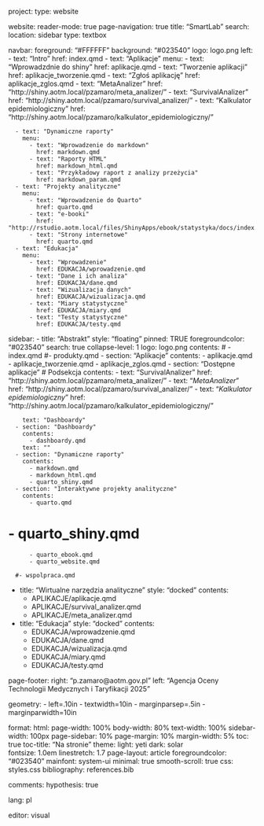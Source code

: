 project:
  type: website

website:
  reader-mode: true
  page-navigation: true
  title: "SmartLab"
  search: 
    location: sidebar
    type: textbox 

  navbar: 
    foreground: "#FFFFFF"
    background: "#023540"
    logo: logo.png
    left:
      - text: "Intro"
        href: index.qmd
      - text: "Aplikacje"
        menu:
          - text: "Wprowadzdnie do shiny"
            href: aplikacje.qmd
          - text: "Tworzenie aplikacji"
            href: aplikacje_tworzenie.qmd
          - text: "Zgłoś aplikację"
            href: aplikacje_zglos.qmd
          - text: "MetaAnalizer"
            href: "http://shiny.aotm.local/pzamaro/meta_analizer/"
          - text: "SurvivalAnalizer"
            href: "http://shiny.aotm.local/pzamaro/survival_analizer/"
          - text: "Kalkulator epidemiologiczny"
            href: "http://shiny.aotm.local/pzamaro/kalkulator_epidemiologiczny/"

      - text: "Dynamiczne raporty"
        menu:
          - text: "Wprowadzenie do markdown"
            href: markdown.qmd
          - text: "Raporty HTML"
            href: markdown_html.qmd
          - text: "Przykładowy raport z analizy przeżycia"
            href: markdown_param.qmd
      - text: "Projekty analityczne"
        menu:
          - text: "Wprowadzenie do Quarto"
            href: quarto.qmd
          - text: "e-booki"
            href: "http://rstudio.aotm.local/files/ShinyApps/ebook/statystyka/docs/index.html"
          - text: "Strony internetowe"
            href: quarto.qmd
      - text: "Edukacja"
        menu:
          - text: "Wprowadzenie"
            href: EDUKACJA/wprowadzenie.qmd
          - text: "Dane i ich analiza"
            href: EDUKACJA/dane.qmd
          - text: "Wizualizacja danych"
            href: EDUKACJA/wizualizacja.qmd
          - text: "Miary statystyczne"
            href: EDUKACJA/miary.qmd
          - text: "Testy statystyczne"
            href: EDUKACJA/testy.qmd


  sidebar: 
  - title: "Abstrakt"
    style: "floating"
    pinned: TRUE
    foregroundcolor: "#023540"
    search: true
    collapse-level: 1 
    logo: logo.png
    contents:
      # - index.qmd
      #- produkty.qmd
      - section: "Aplikacje"
        contents:
          - aplikacje.qmd
          - aplikacje_tworzenie.qmd
          - aplikacje_zglos.qmd
          - section: "Dostępne aplikacje"   # Podsekcja
            contents:
              - text: "SurvivalAnalizer"
                href: "http://shiny.aotm.local/pzamaro/meta_analizer/"
              - text: "*MetaAnalizer*"
                href: "http://shiny.aotm.local/pzamaro/survival_analizer/"
              - text: "*Kalkulator epidemiologiczny*"
                href: "http://shiny.aotm.local/pzamaro/kalkulator_epidemiologiczny/"


        text: "Dashboardy"
      - section: "Dashboardy"
        contents:
          - dashboardy.qmd
        text: ""
      - section: "Dynamiczne raporty"
        contents:
          - markdown.qmd
          - markdown_html.qmd
          - quarto_shiny.qmd
      - section: "Interaktywne projekty analityczne"
        contents:
          - quarto.qmd
#          - quarto_shiny.qmd
          - quarto_ebook.qmd   
          - quarto_website.qmd

      #- wspolpraca.qmd

          
  - title: "Wirtualne narzędzia analityczne"
    style: "docked"
    contents:
      - APLIKACJE/aplikacje.qmd
      - APLIKACJE/survival_analizer.qmd
      - APLIKACJE/meta_analizer.qmd
          
  - title: "Edukacja"
    style: "docked"
    contents:
      - EDUKACJA/wprowadzenie.qmd
      - EDUKACJA/dane.qmd
      - EDUKACJA/wizualizacja.qmd
      - EDUKACJA/miary.qmd
      - EDUKACJA/testy.qmd

          
  page-footer:
    right: "p.zamaro@aotm.gov.pl"
    left: "Agencja Oceny Technologii Medycznych i Taryfikacji 2025"
    
geometry:
  - left=.10in
  - textwidth=10in
  - marginparsep=.5in
  - marginparwidth=10in
  
format: 
  html: 
    page-width: 100%
    body-width: 80%
    text-width: 100%
    sidebar-width: 100px
    page-sidebar: 10%
    page-margin: 10%
    margin-width: 5%
    toc: true
    toc-title: "Na stronie"
    theme:
      light: yeti
      dark: solar    
    fontsize: 1.0em
    linestretch: 1.7
    page-layout: article
    foregroundcolor: "#023540"
    mainfont: system-ui
    minimal: true
    smooth-scroll: true
    css: styles.css
    bibliography: references.bib
    

comments:
  hypothesis: true


lang: pl
  
editor: visual
